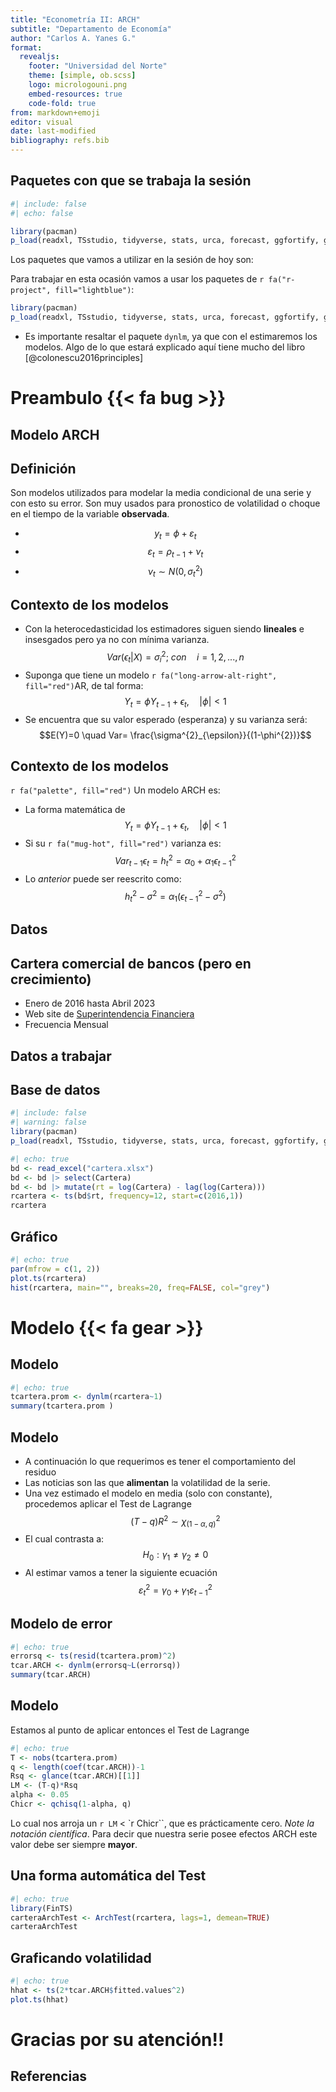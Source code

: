 ```yaml
---
title: "Econometría II: ARCH"
subtitle: "Departamento de Economía"
author: "Carlos A. Yanes G."
format: 
  revealjs:
    footer: "Universidad del Norte"
    theme: [simple, ob.scss]
    logo: micrologouni.png
    embed-resources: true
    code-fold: true
from: markdown+emoji
editor: visual
date: last-modified
bibliography: refs.bib
---
```


## Paquetes con que se trabaja la sesión

```r
#| include: false
#| echo: false

library(pacman)
p_load(readxl, TSstudio, tidyverse, stats, urca, forecast, ggfortify, ggplot2, tseries, fpp2, fontawesome, broom, dynlm)
```

Los paquetes que vamos a utilizar en la sesión de hoy son:

::: callout-note
Para trabajar en esta ocasión vamos a usar los paquetes de `r fa("r-project", fill="lightblue")`:

``` r
library(pacman)
p_load(readxl, TSstudio, tidyverse, stats, urca, forecast, ggfortify, ggplot2, tseries, fpp2, dynlm, broom))
```
:::

- Es importante resaltar el paquete `dynlm`, ya que con el estimaremos los modelos. Algo de lo que estará explicado aquí tiene mucho del libro [@colonescu2016principles]

# Preambulo {{< fa bug >}}

## Modelo ARCH

::: fragment
::: callout-note
## Definición
Son modelos utilizados para modelar la media condicional de una serie y con esto su error. Son muy usados para pronostico de volatilidad o choque en el tiempo de la variable **observada**.  
:::
:::

::: fragment
::: incremental
- $$y_t=\phi+\varepsilon_{t}$$
- $$\varepsilon_t=\rho_{t-1}+\nu_t$$
- $$\nu_t \sim N(0, \sigma_t^2)$$
:::
:::

## Contexto de los modelos {.smaller}

::: incremental
- Con la [heterocedasticidad]{.bg style="--col: #00FFFF"} los estimadores siguen siendo **lineales** e insesgados pero ya no con mínima varianza.
$$Var(\epsilon_{t}|X)=\sigma^{2}_{i}; \ con \quad i=1,2,...,n$$
- Suponga que tiene un modelo `r fa("long-arrow-alt-right", fill="red")`AR, de tal forma:
    $$Y_{t}= \phi Y_{t-1}+\epsilon_{t}, \quad |\phi| < 1$$
- Se encuentra que su valor esperado (esperanza) y su varianza será:
$$E(Y)=0 \quad Var= \frac{\sigma^{2}_{\epsilon}}{(1-\phi^{2})}$$
:::

## Contexto de los modelos {.smaller}

::: fragment
`r fa("palette", fill="red")` Un modelo ARCH es:
:::

::: fragment
::: incremental
- La forma matemática de
$$Y_{t}= \phi Y_{t-1}+\epsilon_{t}, \quad |\phi| < 1$$
- Si su `r fa("mug-hot", fill="red")` varianza es:
$$Var_{t-1}\epsilon_{t}=h^{2}_{t}= \alpha_{0}+\alpha_{1}\epsilon^{2}_{t-1}$$
- Lo *anterior* puede ser reescrito como:
$$h^{2}_{t}-\sigma^{2}= \alpha_{1}(\epsilon^{2}_{t-1}-\sigma^{2})$$
:::
:::

## Datos

::: callout-tip
## Cartera comercial de bancos (pero en crecimiento)

-   Enero de 2016 hasta Abril 2023
-   Web site de [Superintendencia Financiera](https://www.superfinanciera.gov.co/inicio/informes-y-cifras/cifras/establecimientos-de-credito/informacion-periodica/mensual/evolucion-cartera-de-creditos-60950)
-   Frecuencia Mensual
:::

## Datos a trabajar

::: panel-tabset
## Base de datos 

```r
#| include: false
#| warning: false
library(pacman)
p_load(readxl, TSstudio, tidyverse, stats, urca, forecast, ggfortify, ggplot2, tseries, fpp2, dynlm, broom)
```

```r
#| echo: true
bd <- read_excel("cartera.xlsx")
bd <- bd |> select(Cartera)
bd <- bd |> mutate(rt = log(Cartera) - lag(log(Cartera)))
rcartera <- ts(bd$rt, frequency=12, start=c(2016,1))
rcartera
```

## Gráfico

```r
#| echo: true
par(mfrow = c(1, 2))
plot.ts(rcartera)
hist(rcartera, main="", breaks=20, freq=FALSE, col="grey")
```
:::

# Modelo {{< fa gear >}}

## Modelo

```r
#| echo: true
tcartera.prom <- dynlm(rcartera~1)
summary(tcartera.prom )
```

## Modelo{.smaller}

::: incremental
- A continuación lo que requerimos es tener el comportamiento del [residuo]{.bg style="--col: #FFFF00"}
- Las noticias son las que **alimentan** la volatilidad de la serie.
- Una vez estimado el modelo en media (solo con constante), procedemos aplicar el [Test de Lagrange]{.fg style="--col: #FF0000"}
$$(T-q)R^2 \sim \chi^2_{(1-\alpha, q)}$$
- El cual contrasta a:
$$H_0: \gamma_1\neq\gamma_2\neq0$$
- Al estimar vamos a tener la siguiente [ecuación]{.bg style="--col: #FFFF00"}
$$\varepsilon_t^2=\gamma_0+\gamma_1\varepsilon_{t-1}^2$$

:::

## Modelo de error

```r
#| echo: true
errorsq <- ts(resid(tcartera.prom)^2)
tcar.ARCH <- dynlm(errorsq~L(errorsq))
summary(tcar.ARCH)
```

## Modelo

Estamos al punto de aplicar entonces el [Test de Lagrange]{.fg style="--col: #FF0000"}

```r
#| echo: true
T <- nobs(tcartera.prom)
q <- length(coef(tcar.ARCH))-1
Rsq <- glance(tcar.ARCH)[[1]]
LM <- (T-q)*Rsq
alpha <- 0.05
Chicr <- qchisq(1-alpha, q)
```

Lo cual nos arroja un `r LM` < `r Chicr``, que es prácticamente cero. *Note la notación científica*. Para decir que nuestra serie posee efectos [ARCH]{.fg style="--col: #FF0000"} este valor debe ser siempre **mayor**.

## Una forma automática del Test

```r
#| echo: true
library(FinTS)
carteraArchTest <- ArchTest(rcartera, lags=1, demean=TRUE)
carteraArchTest
```


## Graficando volatilidad

```r
#| echo: true
hhat <- ts(2*tcar.ARCH$fitted.values^2)
plot.ts(hhat)
```



# Gracias por su atención!! {background-color="#cc0000"}

## Referencias

::: {#refs}
:::


